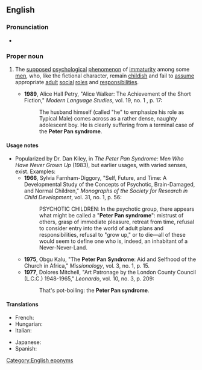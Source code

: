 ==English==
{{wikipedia}}

===Pronunciation===
* {{IPA|/piːtə pan ˈsɪndɹəʊm/|lang=en}}

===Proper noun===
{{en-proper noun|head=[[Peter Pan]] [[syndrome]]}}

# {{lb|en|idiomatic}} The [[supposed]] [[psychological]] [[phenomenon]] of [[immaturity]] among some [[men]], who, like the fictional character, remain [[childish]] and fail to [[assume]] appropriate [[adult]] [[social]] [[role]]s and [[responsibility|responsibilities]].
#* '''1989''', Alice Hall Petry, "Alice Walker: The Achievement of the Short Fiction," ''Modern Language Studies'', vol. 19, no. 1 , p. 17:
#*: The husband himself (called "he" to emphasize his role as Typical Male) comes across as a rather dense, naughty adolescent boy. He is clearly suffering from a terminal case of the '''Peter Pan syndrome'''.

====Usage notes====
* Popularized by Dr. Dan Kiley, in ''The Peter Pan Syndrome: Men Who Have Never Grown Up'' (1983), but earlier usages, with varied senses, exist. Examples:
** '''1966''', Sylvia Farnham-Diggory, "Self, Future, and Time: A Developmental Study of the Concepts of Psychotic, Brain-Damaged, and Normal Children," ''Monographs of the Society for Research in Child Development'', vol. 31, no. 1, p. 56:
**: PSYCHOTIC CHILDREN: In the psychotic group, there appears what might be called a "'''Peter Pan syndrome'''": mistrust of others, grasp of immediate pleasure, retreat from time, refusal to consider entry into the world of adult plans and responsibilities, refusal to "grow up," or to die—all of these would seem to define one who is, indeed, an inhabitant of a Never-Never-Land.
** '''1975''', Obgu Kalu, "The '''Peter Pan Syndrome''': Aid and Selfhood of the Church in Africa," ''Missionology'', vol. 3, no. 1, p. 15.
** '''1977''', Dolores Mitchell, "Art Patronage by the London County Council (L.C.C.) 1948-1965," ''Leonardo'', vol. 10, no. 3, p. 209:
**: That's pot-boiling: the '''Peter Pan syndrome'''.

====Translations====
{{trans-top|Supposed psychological phenomenon}}
* French: {{t|fr|syndrome de Peter Pan|m}}
* Hungarian: {{t|hu|Pán Péter szindróma}}
* Italian: {{t|it|sindrome di Peter Pan|f}}
{{trans-mid}}
* Japanese: {{t|ja|ピーターパン症候群|tr=ピーターパンしょうこうぐん, Pītā Pan shōkōgun|sc=Jpan}}
* Spanish: {{t|es|síndrome de Peter Pan|m}}
{{trans-bottom}}

[[Category:English eponyms]]